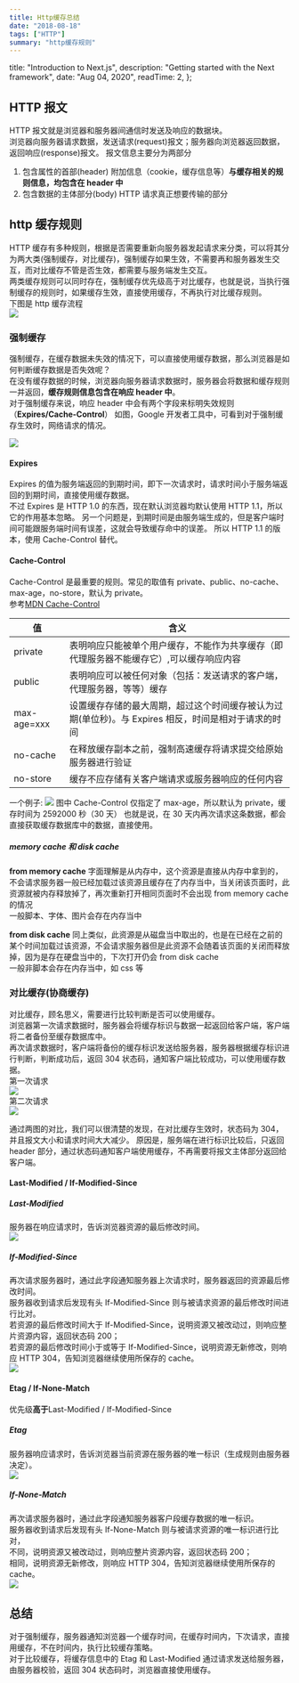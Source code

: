 ```yaml
---
title: Http缓存总结
date: "2018-08-18"
tags: ["HTTP"]
summary: "http缓存规则"
---
```



  title: "Introduction to Next.js",
  description: "Getting started with the Next framework",
  date: "Aug 04, 2020",
  readTime: 2,
};


## HTTP 报文

HTTP 报文就是浏览器和服务器间通信时发送及响应的数据块。  
浏览器向服务器请求数据，发送请求(request)报文；服务器向浏览器返回数据，返回响应(response)报文。
报文信息主要分为两部分

1. 包含属性的首部(header) 附加信息（cookie，缓存信息等）**与缓存相关的规则信息，均包含在 header 中**
2. 包含数据的主体部分(body) HTTP 请求真正想要传输的部分

## http 缓存规则

HTTP 缓存有多种规则，根据是否需要重新向服务器发起请求来分类，可以将其分为两大类(强制缓存，对比缓存)，强制缓存如果生效，不需要再和服务器发生交互，而对比缓存不管是否生效，都需要与服务端发生交互。  
两类缓存规则可以同时存在，强制缓存优先级高于对比缓存，也就是说，当执行强制缓存的规则时，如果缓存生效，直接使用缓存，不再执行对比缓存规则。  
下图是 http 缓存流程  
![](https://image-static.segmentfault.com/308/881/308881798-5993d33171421_articlex)

### 强制缓存

强制缓存，在缓存数据未失效的情况下，可以直接使用缓存数据，那么浏览器是如何判断缓存数据是否失效呢？  
在没有缓存数据的时候，浏览器向服务器请求数据时，服务器会将数据和缓存规则一并返回，**缓存规则信息包含在响应 header 中**。  
对于强制缓存来说，响应 header 中会有两个字段来标明失效规则（**Expires/Cache-Control**）
如图，Google 开发者工具中，可看到对于强制缓存生效时，网络请求的情况。

![](/static/images/disk-cache.png)

#### Expires

Expires 的值为服务端返回的到期时间，即下一次请求时，请求时间小于服务端返回的到期时间，直接使用缓存数据。  
不过 Expires 是 HTTP 1.0 的东西，现在默认浏览器均默认使用 HTTP 1.1，所以它的作用基本忽略。
另一个问题是，到期时间是由服务端生成的，但是客户端时间可能跟服务端时间有误差，这就会导致缓存命中的误差。
所以 HTTP 1.1 的版本，使用 Cache-Control 替代。

#### Cache-Control

Cache-Control 是最重要的规则。常见的取值有 private、public、no-cache、max-age，no-store，默认为 private。  
参考[MDN Cache-Control](https://developer.mozilla.org/zh-CN/docs/Web/HTTP/Headers/Cache-Control)

| 值          | 含义                                                                                                |
| ----------- | --------------------------------------------------------------------------------------------------- |
| private     | 表明响应只能被单个用户缓存，不能作为共享缓存（即代理服务器不能缓存它）,可以缓存响应内容             |
| public      | 表明响应可以被任何对象（包括：发送请求的客户端，代理服务器，等等）缓存                              |
| max-age=xxx | 设置缓存存储的最大周期，超过这个时间缓存被认为过期(单位秒)。与 Expires 相反，时间是相对于请求的时间 |
| no-cache    | 在释放缓存副本之前，强制高速缓存将请求提交给原始服务器进行验证                                      |
| no-store    | 缓存不应存储有关客户端请求或服务器响应的任何内容                                                    |

一个例子:
![](/static/images/max-age.png)
图中 Cache-Control 仅指定了 max-age，所以默认为 private，缓存时间为 2592000 秒（30 天）
也就是说，在 30 天内再次请求这条数据，都会直接获取缓存数据库中的数据，直接使用。

##### memory cache 和 disk cache

**from memory cache** 字面理解是从内存中，这个资源是直接从内存中拿到的，不会请求服务器一般已经加载过该资源且缓存在了内存当中，当关闭该页面时，此资源就被内存释放掉了，再次重新打开相同页面时不会出现 from memory cache 的情况  
一般脚本、字体、图片会存在内存当中

**from disk cache** 同上类似，此资源是从磁盘当中取出的，也是在已经在之前的某个时间加载过该资源，不会请求服务器但是此资源不会随着该页面的关闭而释放掉，因为是存在硬盘当中的，下次打开仍会 from disk cache  
一般非脚本会存在内存当中，如 css 等

### 对比缓存(协商缓存)

对比缓存，顾名思义，需要进行比较判断是否可以使用缓存。  
浏览器第一次请求数据时，服务器会将缓存标识与数据一起返回给客户端，客户端将二者备份至缓存数据库中。  
再次请求数据时，客户端将备份的缓存标识发送给服务器，服务器根据缓存标识进行判断，判断成功后，返回 304 状态码，通知客户端比较成功，可以使用缓存数据。  
第一次请求  
![](/static/images/cache200.png)  
第二次请求  
![](/static/images/cache304.png)

通过两图的对比，我们可以很清楚的发现，在对比缓存生效时，状态码为 304，并且报文大小和请求时间大大减少。
原因是，服务端在进行标识比较后，只返回 header 部分，通过状态码通知客户端使用缓存，不再需要将报文主体部分返回给客户端。

#### Last-Modified / If-Modified-Since

##### Last-Modified

服务器在响应请求时，告诉浏览器资源的最后修改时间。  
![](/static/images/last-modified.png)

##### If-Modified-Since

再次请求服务器时，通过此字段通知服务器上次请求时，服务器返回的资源最后修改时间。  
服务器收到请求后发现有头 If-Modified-Since 则与被请求资源的最后修改时间进行比对。  
若资源的最后修改时间大于 If-Modified-Since，说明资源又被改动过，则响应整片资源内容，返回状态码 200；  
若资源的最后修改时间小于或等于 If-Modified-Since，说明资源无新修改，则响应 HTTP 304，告知浏览器继续使用所保存的 cache。  
![](/static/images/if-modified-since.png)

#### Etag / If-None-Match

优先级**高于**Last-Modified / If-Modified-Since

##### Etag

服务器响应请求时，告诉浏览器当前资源在服务器的唯一标识（生成规则由服务器决定）。  
![](/static/images/etag.png)

##### If-None-Match

再次请求服务器时，通过此字段通知服务器客户段缓存数据的唯一标识。  
服务器收到请求后发现有头 If-None-Match 则与被请求资源的唯一标识进行比对，  
不同，说明资源又被改动过，则响应整片资源内容，返回状态码 200；  
相同，说明资源无新修改，则响应 HTTP 304，告知浏览器继续使用所保存的 cache。  
![](/static/images/if-none-match.png)

## 总结

对于强制缓存，服务器通知浏览器一个缓存时间，在缓存时间内，下次请求，直接用缓存，不在时间内，执行比较缓存策略。  
对于比较缓存，将缓存信息中的 Etag 和 Last-Modified 通过请求发送给服务器，由服务器校验，返回 304 状态码时，浏览器直接使用缓存。
